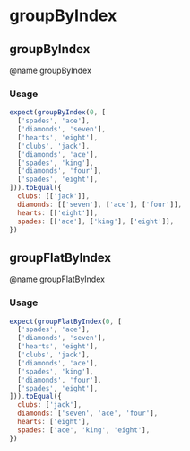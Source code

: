 # groupByIndex



## groupByIndex

@name groupByIndex

### Usage
```js test=true
expect(groupByIndex(0, [
  ['spades', 'ace'],
  ['diamonds', 'seven'],
  ['hearts', 'eight'],
  ['clubs', 'jack'],
  ['diamonds', 'ace'],
  ['spades', 'king'],
  ['diamonds', 'four'],
  ['spades', 'eight'],
])).toEqual({
  clubs: [['jack']],
  diamonds: [['seven'], ['ace'], ['four']],
  hearts: [['eight']],
  spades: [['ace'], ['king'], ['eight']],
})
```

## groupFlatByIndex

@name groupFlatByIndex

### Usage
```js test=true
expect(groupFlatByIndex(0, [
  ['spades', 'ace'],
  ['diamonds', 'seven'],
  ['hearts', 'eight'],
  ['clubs', 'jack'],
  ['diamonds', 'ace'],
  ['spades', 'king'],
  ['diamonds', 'four'],
  ['spades', 'eight'],
])).toEqual({
  clubs: ['jack'],
  diamonds: ['seven', 'ace', 'four'],
  hearts: ['eight'],
  spades: ['ace', 'king', 'eight'],
})
```
